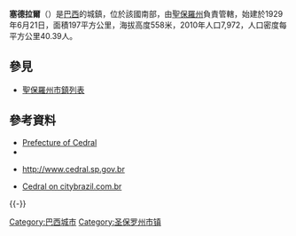 {{Coord|20|54|16|S|49|16|7|W|display=title}}

'''塞德拉爾'''（{{lang-pt|Cedral}}）是[[巴西|巴西]]的城鎮，位於該國南部，由[[聖保羅州|聖保羅州]]負責管轄，始建於1929年6月21日，面積197平方公里，海拔高度558米，2010年人口7,972，人口密度每平方公里40.39人。

== 參見 ==
*[[聖保羅州市鎮列表|聖保羅州市鎮列表]]

==參考資料==
*[http://www.cedral.sp.gov.br/ Prefecture of Cedral] {{Wayback|url=http://www.cedral.sp.gov.br/ |date=20201202095916 }}
*{{cite web|url=http://www.ibge.gov.br/home/estatistica/populacao/censo2010/tabelas_pdf/Sao_paulo.pdf|title=Population at "Censo 2010"|publisher=IBGE.gov.br|language=pt|accessdate=6 Jul 2011|archive-date=2016-03-04|archive-url=https://web.archive.org/web/20160304001453/http://www.ibge.gov.br/home/estatistica/populacao/censo2010/tabelas_pdf/Sao_paulo.pdf|dead-url=no}}
* {{pt icon}} http://www.cedral.sp.gov.br {{Wayback|url=http://www.cedral.sp.gov.br/ |date=20201202095916 }}
* {{pt icon}} [https://web.archive.org/web/20070509215338/http://www.citybrazil.com.br/sp/cedral/ Cedral on citybrazil.com.br]

{{Brazil-geo-stub}}
[[Category:巴西城市|Category:巴西城市]]
{{-}}
{{圣保罗州市镇}}
[[Category:圣保罗州市镇|Category:圣保罗州市镇]]